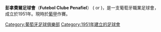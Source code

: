 {{noteTA
|G1=足球
}}
{{Infobox football club 
| clubname = 彭拿費爾
| image    = 
| fullname = Futebol Clube Penafiel
| nickname = ''Rubro-Negros''<br> ''Penafidelenses''<br> ''Durienses''
| founded  = 1951年2月8日
| ground   = [[Estádio_Municipal_25_de_Abril|Estádio Municipal 25 de Abril]], [[Penafiel,_Portugal|Penafiel]]
| capacity = 6,500
| chairman = António Gaspar Dias
| manager  = Armando Evangelista
| league   = [[葡萄牙足球甲級聯賽|葡萄牙足球甲級聯賽]]
| season   = 2021–22
| position = 葡甲，第 7 位
| website = http://www.fcpenafiel.pt/
| pattern_la1=_blackshoulders|pattern_b1=_blackshoulders|pattern_ra1=_blackshoulders
| leftarm1=FF0000|body1=FF0000|rightarm1=FF0000|shorts1=000000|socks1=FF0000
| pattern_la2=_redshoulders|pattern_b2=_redshoulders|pattern_ra2=_redshoulders
| leftarm2=FFFFFF|body2=FFFFFF|rightarm2=FFFFFF|shorts2=FFFFFF|socks2=FFFFFF
}}
'''彭拿費爾足球會'''（'''Futebol Clube Penafiel'''） ({{IPA-pt|pɨnɐfiˈɛɫ}} or {{IPA|[penɐfiˈɛɫ]}})，是一支葡萄牙職業足球會，成立於1951年。現時於[[葡甲|葡甲]]作賽。

{{葡萄牙超級足球聯賽}}
[[Category:葡萄牙足球俱樂部|Category:葡萄牙足球俱樂部]]
[[Category:1951年建立的足球會|Category:1951年建立的足球會]]
